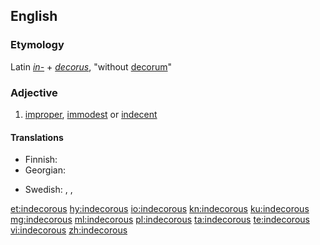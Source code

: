 ==English==
===Etymology===
Latin ''[[in-#Latin|in-]]'' + ''[[decorus]]'', "without [[decorum]]"
===Adjective===
{{en-adj}}

# [[improper]], [[immodest]] or [[indecent]]

====Translations====
{{trans-top|improper}}
* Finnish: {{t+|fi|sopimaton}}
* Georgian: {{t|ka|უდიერი|sc=Geor|tr=udieri}}
{{trans-mid}}
* Swedish: {{t+|sv|opassande}}, {{t+|sv|otillbörlig}}, {{t|sv|otillständig}}
{{trans-bottom}}

[[et:indecorous]]
[[hy:indecorous]]
[[io:indecorous]]
[[kn:indecorous]]
[[ku:indecorous]]
[[mg:indecorous]]
[[ml:indecorous]]
[[pl:indecorous]]
[[ta:indecorous]]
[[te:indecorous]]
[[vi:indecorous]]
[[zh:indecorous]]